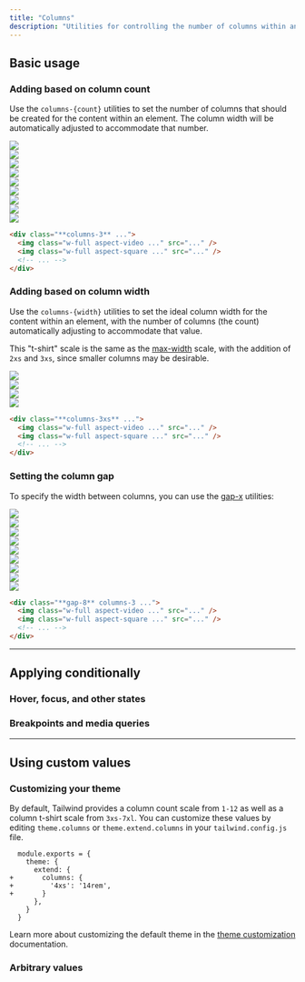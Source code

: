 ```yaml
---
title: "Columns"
description: "Utilities for controlling the number of columns within an element."
---
```




## Basic usage

### Adding based on column count

Use the `columns-{count}` utilities to set the number of columns that should be created for the content within an element. The column width will be automatically adjusted to accommodate that number.

<Example>
  <div class="relative">
    <div class="absolute inset-0 -top-8 -bottom-8 grid grid-cols-1 sm:grid-cols-3 gap-8">
      <div class="bg-stripes-blue opacity-75 w-full h-full"></div>
      <div class="hidden sm:block bg-stripes-blue opacity-75 w-full h-full"></div>
      <div class="hidden sm:block bg-stripes-blue opacity-75 w-full h-full"></div>
    </div>
    <div class="relative columns-1 sm:columns-3 gap-8">
      <div class="relative aspect-w-16 aspect-h-9">
        <img class="w-full object-cover rounded-lg" src="https://images.unsplash.com/photo-1454496522488-7a8e488e8606?ixlib=rb-1.2.1&ixid=MnwxMjA3fDB8MHxwaG90by1wYWdlfHx8fGVufDB8fHx8&auto=format&fit=crop&w=2952&q=80" />
        <div class="absolute inset-0 ring-1 ring-inset ring-black/10 rounded-lg"></div>
      </div>
      <div class="relative aspect-w-1 aspect-h-1 mt-8">
        <img class="w-full object-cover rounded-lg" src="https://images.unsplash.com/photo-1434394354979-a235cd36269d?ixlib=rb-1.2.1&ixid=MnwxMjA3fDB8MHxwaG90by1wYWdlfHx8fGVufDB8fHx8&auto=format&fit=crop&w=2902&q=80" />
        <div class="absolute inset-0 ring-1 ring-inset ring-black/10 rounded-lg"></div>
      </div>
      <div class="relative aspect-w-1 aspect-h-1 mt-8">
        <img class="w-full object-cover rounded-lg" src="https://images.unsplash.com/photo-1491904768633-2b7e3e7fede5?ixlib=rb-1.2.1&ixid=MnwxMjA3fDB8MHxwaG90by1wYWdlfHx8fGVufDB8fHx8&auto=format&fit=crop&w=3131&q=80" />
        <div class="absolute inset-0 ring-1 ring-inset ring-black/10 rounded-lg"></div>
      </div>
      <div class="hidden sm:block relative aspect-w-1 aspect-h-1 mt-8 sm:mt-0">
        <img class="w-full object-cover rounded-lg" src="https://images.unsplash.com/photo-1463288889890-a56b2853c40f?ixlib=rb-1.2.1&ixid=MnwxMjA3fDB8MHxwaG90by1wYWdlfHx8fGVufDB8fHx8&auto=format&fit=crop&w=3132&q=80" />
        <div class="absolute inset-0 ring-1 ring-inset ring-black/10 rounded-lg"></div>
      </div>
      <div class="hidden sm:block relative aspect-w-16 aspect-h-9 mt-8">
        <img class="w-full object-cover rounded-lg" src="https://images.unsplash.com/photo-1611605645802-c21be743c321?ixlib=rb-1.2.1&ixid=MnwxMjA3fDB8MHxwaG90by1wYWdlfHx8fGVufDB8fHx8&auto=format&fit=crop&w=2940&q=80" />
        <div class="absolute inset-0 ring-1 ring-inset ring-black/10 rounded-lg"></div>
      </div>
      <div class="hidden sm:block relative aspect-w-1 aspect-h-1 mt-8">
        <img class="w-full object-cover rounded-lg" src="https://images.unsplash.com/photo-1498603993951-8a027a8a8f84?ixlib=rb-1.2.1&ixid=MnwxMjA3fDB8MHxwaG90by1wYWdlfHx8fGVufDB8fHx8&auto=format&fit=crop&w=2936&q=80" />
        <div class="absolute inset-0 ring-1 ring-inset ring-black/10 rounded-lg"></div>
      </div>
      <div class="hidden sm:block relative aspect-w-1 aspect-h-1 mt-8 sm:mt-0">
        <img class="w-full object-cover rounded-lg" src="https://images.unsplash.com/photo-1526400473556-aac12354f3db?ixlib=rb-1.2.1&ixid=MnwxMjA3fDB8MHxwaG90by1wYWdlfHx8fGVufDB8fHx8&auto=format&fit=crop&w=2940&q=80" />
        <div class="absolute inset-0 ring-1 ring-inset ring-black/10 rounded-lg"></div>
      </div>
      <div class="hidden sm:block relative aspect-w-1 aspect-h-1 mt-8">
        <img class="w-full object-cover rounded-lg" src="https://images.unsplash.com/photo-1617369120004-4fc70312c5e6?ixlib=rb-1.2.1&ixid=MnwxMjA3fDB8MHxwaG90by1wYWdlfHx8fGVufDB8fHx8&auto=format&fit=crop&w=1587&q=80" />
        <div class="absolute inset-0 ring-1 ring-inset ring-black/10 rounded-lg"></div>
      </div>
      <div class="hidden sm:block relative aspect-w-16 aspect-h-9 mt-8">
        <img class="w-full object-cover rounded-lg" src="https://images.unsplash.com/photo-1518892096458-a169843d7f7f?ixlib=rb-1.2.1&ixid=MnwxMjA3fDB8MHxwaG90by1wYWdlfHx8fGVufDB8fHx8&auto=format&fit=crop&w=2940&q=80" />
        <div class="absolute inset-0 ring-1 ring-inset ring-black/10 rounded-lg"></div>
      </div>
    </div>
  </div>
</Example>

```html
<div class="**columns-3** ...">
  <img class="w-full aspect-video ..." src="..." />
  <img class="w-full aspect-square ..." src="..." />
  <!-- ... -->
</div>
```

### Adding based on column width

Use the `columns-{width}` utilities to set the ideal column width for the content within an element, with the number of columns (the count) automatically adjusting to accommodate that value.

This "t-shirt" scale is the same as the [max-width](/docs/max-width) scale, with the addition of `2xs` and `3xs`, since smaller columns may be desirable.

<Example resizable className="max-h-[800px]" hint="Resize the example to see the expected behaviour" hintClassName="hidden md:block">
  <div class="relative">
    <div class="columns-3xs gap-8 space-y-8">
      <div class="relative aspect-w-16 aspect-h-9">
        <img class="w-full object-cover rounded-lg" src="https://images.unsplash.com/photo-1454496522488-7a8e488e8606?ixlib=rb-1.2.1&ixid=MnwxMjA3fDB8MHxwaG90by1wYWdlfHx8fGVufDB8fHx8&auto=format&fit=crop&w=2952&q=80" />
        <div class="absolute inset-0 ring-1 ring-inset ring-black/10 rounded-lg"></div>
      </div>
      <div class="relative aspect-w-1 aspect-h-1">
        <img class="w-full object-cover rounded-lg" src="https://images.unsplash.com/photo-1434394354979-a235cd36269d?ixlib=rb-1.2.1&ixid=MnwxMjA3fDB8MHxwaG90by1wYWdlfHx8fGVufDB8fHx8&auto=format&fit=crop&w=2902&q=80" />
        <div class="absolute inset-0 ring-1 ring-inset ring-black/10 rounded-lg"></div>
      </div>
      <div class="relative hidden sm:block aspect-w-1 aspect-h-1">
        <img class="w-full object-cover rounded-lg" src="https://images.unsplash.com/photo-1491904768633-2b7e3e7fede5?ixlib=rb-1.2.1&ixid=MnwxMjA3fDB8MHxwaG90by1wYWdlfHx8fGVufDB8fHx8&auto=format&fit=crop&w=3131&q=80" />
        <div class="absolute inset-0 ring-1 ring-inset ring-black/10 rounded-lg"></div>
      </div>
      <div class="relative hidden sm:block aspect-w-16 aspect-h-9">
        <img class="w-full object-cover rounded-lg" src="https://images.unsplash.com/photo-1463288889890-a56b2853c40f?ixlib=rb-1.2.1&ixid=MnwxMjA3fDB8MHxwaG90by1wYWdlfHx8fGVufDB8fHx8&auto=format&fit=crop&w=3132&q=80" />
        <div class="absolute inset-0 ring-1 ring-inset ring-black/10 rounded-lg"></div>
      </div>
    </div>
  </div>
</Example>

```html
<div class="**columns-3xs** ...">
  <img class="w-full aspect-video ..." src="..." />
  <img class="w-full aspect-square ..." src="..." />
  <!-- ... -->
</div>
```

### Setting the column gap

To specify the width between columns, you can use the [gap-x](/docs/gap) utilities:

<Example>
  <div class="relative">
    <div class="absolute inset-0 -top-8 -bottom-8 hidden sm:grid grid-cols-[1fr,2rem,1fr,2rem,1fr]">
      <div class="opacity-75 w-full h-full"></div>
      <div class="bg-stripes-blue opacity-75 h-full"></div>
      <div class="opacity-75 w-full h-full"></div>
      <div class="bg-stripes-blue opacity-75 h-full"></div>
      <div class="opacity-75 w-full h-full"></div>
    </div>
    <div class="relative columns-1 sm:columns-3 gap-8">
      <div class="relative aspect-w-16 aspect-h-9">
        <img class="w-full object-cover rounded-lg" src="https://images.unsplash.com/photo-1454496522488-7a8e488e8606?ixlib=rb-1.2.1&ixid=MnwxMjA3fDB8MHxwaG90by1wYWdlfHx8fGVufDB8fHx8&auto=format&fit=crop&w=2952&q=80" />
        <div class="absolute inset-0 ring-1 ring-inset ring-black/10 rounded-lg"></div>
      </div>
      <div class="relative aspect-w-1 aspect-h-1 mt-8">
        <img class="w-full object-cover rounded-lg" src="https://images.unsplash.com/photo-1434394354979-a235cd36269d?ixlib=rb-1.2.1&ixid=MnwxMjA3fDB8MHxwaG90by1wYWdlfHx8fGVufDB8fHx8&auto=format&fit=crop&w=2902&q=80" />
        <div class="absolute inset-0 ring-1 ring-inset ring-black/10 rounded-lg"></div>
      </div>
      <div class="relative aspect-w-1 aspect-h-1 mt-8">
        <img class="w-full object-cover rounded-lg" src="https://images.unsplash.com/photo-1491904768633-2b7e3e7fede5?ixlib=rb-1.2.1&ixid=MnwxMjA3fDB8MHxwaG90by1wYWdlfHx8fGVufDB8fHx8&auto=format&fit=crop&w=3131&q=80" />
        <div class="absolute inset-0 ring-1 ring-inset ring-black/10 rounded-lg"></div>
      </div>
      <div class="hidden sm:block relative aspect-w-1 aspect-h-1 mt-8 sm:mt-0">
        <img class="w-full object-cover rounded-lg" src="https://images.unsplash.com/photo-1463288889890-a56b2853c40f?ixlib=rb-1.2.1&ixid=MnwxMjA3fDB8MHxwaG90by1wYWdlfHx8fGVufDB8fHx8&auto=format&fit=crop&w=3132&q=80" />
        <div class="absolute inset-0 ring-1 ring-inset ring-black/10 rounded-lg"></div>
      </div>
      <div class="hidden sm:block relative aspect-w-16 aspect-h-9 mt-8">
        <img class="w-full object-cover rounded-lg" src="https://images.unsplash.com/photo-1611605645802-c21be743c321?ixlib=rb-1.2.1&ixid=MnwxMjA3fDB8MHxwaG90by1wYWdlfHx8fGVufDB8fHx8&auto=format&fit=crop&w=2940&q=80" />
        <div class="absolute inset-0 ring-1 ring-inset ring-black/10 rounded-lg"></div>
      </div>
      <div class="hidden sm:block relative aspect-w-1 aspect-h-1 mt-8">
        <img class="w-full object-cover rounded-lg" src="https://images.unsplash.com/photo-1498603993951-8a027a8a8f84?ixlib=rb-1.2.1&ixid=MnwxMjA3fDB8MHxwaG90by1wYWdlfHx8fGVufDB8fHx8&auto=format&fit=crop&w=2936&q=80" />
        <div class="absolute inset-0 ring-1 ring-inset ring-black/10 rounded-lg"></div>
      </div>
      <div class="hidden sm:block relative aspect-w-1 aspect-h-1 mt-8 sm:mt-0">
        <img class="w-full object-cover rounded-lg" src="https://images.unsplash.com/photo-1526400473556-aac12354f3db?ixlib=rb-1.2.1&ixid=MnwxMjA3fDB8MHxwaG90by1wYWdlfHx8fGVufDB8fHx8&auto=format&fit=crop&w=2940&q=80" />
        <div class="absolute inset-0 ring-1 ring-inset ring-black/10 rounded-lg"></div>
      </div>
      <div class="hidden sm:block relative aspect-w-1 aspect-h-1 mt-8">
        <img class="w-full object-cover rounded-lg" src="https://images.unsplash.com/photo-1617369120004-4fc70312c5e6?ixlib=rb-1.2.1&ixid=MnwxMjA3fDB8MHxwaG90by1wYWdlfHx8fGVufDB8fHx8&auto=format&fit=crop&w=1587&q=80" />
        <div class="absolute inset-0 ring-1 ring-inset ring-black/10 rounded-lg"></div>
      </div>
      <div class="hidden sm:block relative aspect-w-16 aspect-h-9 mt-8">
        <img class="w-full object-cover rounded-lg" src="https://images.unsplash.com/photo-1518892096458-a169843d7f7f?ixlib=rb-1.2.1&ixid=MnwxMjA3fDB8MHxwaG90by1wYWdlfHx8fGVufDB8fHx8&auto=format&fit=crop&w=2940&q=80" />
        <div class="absolute inset-0 ring-1 ring-inset ring-black/10 rounded-lg"></div>
      </div>
    </div>
  </div>
</Example>

```html
<div class="**gap-8** columns-3 ...">
  <img class="w-full aspect-video ..." src="..." />
  <img class="w-full aspect-square ..." src="..." />
  <!-- ... -->
</div>
```

---

## <Heading ignore>Applying conditionally</Heading>

### <Heading ignore>Hover, focus, and other states</Heading>

<HoverFocusAndOtherStates defaultClass="columns-2" featuredClass="columns-3" />

### <Heading ignore>Breakpoints and media queries</Heading>

<BreakpointsAndMediaQueries defaultClass="columns-2" featuredClass="columns-3" />

---

## Using custom values

### Customizing your theme

By default, Tailwind provides a column count scale from `1-12` as well as a column t-shirt scale from `3xs-7xl`. You can customize these values by editing `theme.columns` or `theme.extend.columns` in your `tailwind.config.js` file.

```diff-js tailwind.config.js
  module.exports = {
    theme: {
      extend: {
+       columns: {
+         '4xs': '14rem',
+       }
      },
    }
  }
```

Learn more about customizing the default theme in the [theme customization](/docs/theme#customizing-the-default-theme) documentation.

### Arbitrary values

<ArbitraryValues property="columns" featuredClass="columns-[10rem]" />
